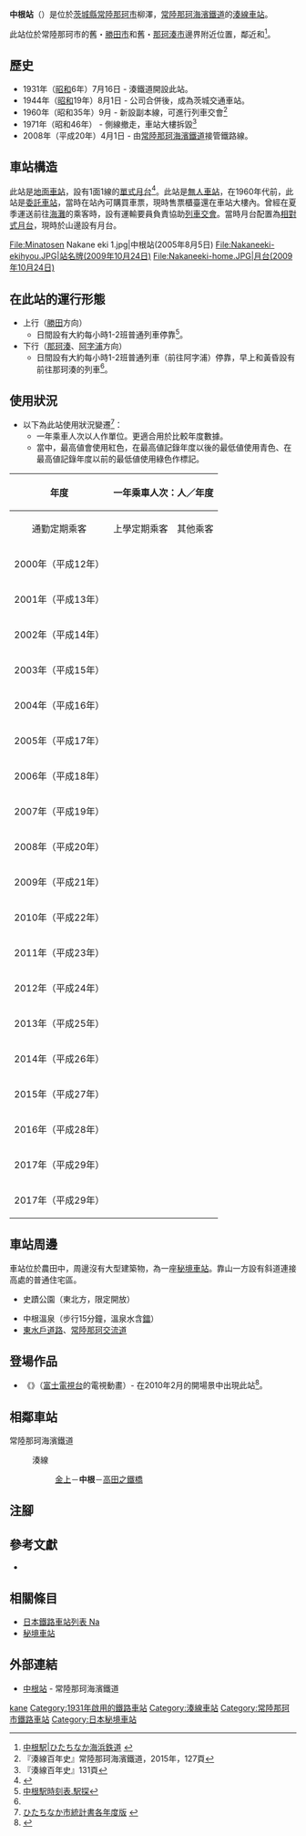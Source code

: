 {{NoteTA|G1=Transport
|T=zh-hans:中根站;zh-hk:中根站;zh-tw:中根車站;
|1=zh-hans:中根站;zh-hk:中根站;zh-tw:中根車站;
}}
{{Infobox station
|公司色 = orange
|站名 = 中根
|圖片 = Nakaneeki.JPG
|圖片說明 = 月台（2009年10月24日）
|日文原名 = 中根
|平假名 = なかね
|羅馬拼音 = Nakane
|副站名 = 
|電報略號 = 
|所在地 = {{JPN}}[[茨城縣|茨城縣]][[常陸那珂市|常陸那珂市]]柳澤
|座標 = {{coord|36|22|1.98|N|140|33|45.66|E|type:railwaystation_region:JP-24|display=inline,title}}
|車站構造 = [[地面車站|地面車站]]
|月台配置 = 1面1線
|啟用年月日 = 1931年（[[昭和|昭和]]6年）7月16日
|廢站年月日 = 
|乘客人數 = 15
|上下車人次 = 
|統計年度 = 2017
|轉車 = 
|全寬備註 = 
|adjacent = {{Adjacent stations|system=常陸那珂海濱鐵道|line=湊線|left=金上|right=高田之鐵橋|note-left=3.0km|note-mid=距離[[勝田站|勝田]]4.8km|note-right=2.3km}}
}}
'''中根站'''（{{jpn|j=中根駅|hg=なかねえき|rm=Nakane eki|f=y}}）是位於[[茨城縣|茨城縣]][[常陸那珂市|常陸那珂市]]柳澤，[[常陸那珂海濱鐵道|常陸那珂海濱鐵道]]的[[湊線|湊線]][[鐵路車站|車站]]。

此站位於常陸那珂市的舊・[[勝田市|勝田市]]和舊・[[那珂湊市|那珂湊市]]邊界附近位置，鄰近{{Translink|ja|虎塚古墳}}和{{Translink|ja|十五郎穴}}<ref>[http://www.hitachinaka-rail.co.jp/station/nakane.html 中根駅|ひたちなか海浜鉄道] {{Wayback|url=http://www.hitachinaka-rail.co.jp/station/nakane.html |date=20200419102015 }}{{ja icon}}</ref>。

== 歷史 ==
* 1931年（[[昭和|昭和]]6年）7月16日 - 湊鐵道開設此站。
* 1944年（[[昭和|昭和]]19年）8月1日 - 公司合併後，成為茨城交通車站。 
* 1960年（昭和35年）9月 - 新設副本線，可進行列車交會<ref>『湊線百年史』常陸那珂海濱鐵道，2015年，127頁</ref>
* 1971年（昭和46年） - 側線撤走，車站大樓拆毀<ref>『湊線百年史』131頁</ref> 
* 2008年（平成20年）4月1日 - 由[[常陸那珂海濱鐵道|常陸那珂海濱鐵道]]接管鐵路線。

== 車站構造==
此站是[[地面車站|地面車站]]，設有1面1線的[[單式月台|單式月台]]<ref name="小野寺2014-p40">{{Harvtxt|小野寺敦 監修 『茨城「地理・地名・地図」の謎』|2014|p=40}}</ref>。此站是[[無人車站|無人車站]]，在1960年代前，此站是[[簡易委託車站|委託車站]]，當時在站內可購買車票，現時售票櫃臺還在車站大樓內。曾經在夏季運送前往[[海灘|海灘]]的乘客時，設有運輸要員負責協助[[列車交會|列車交會]]。當時月台配置為[[相對式月台|相對式月台]]，現時於山邊設有月台。
<gallery>
File:Minatosen Nakane eki 1.jpg|中根站(2005年8月5日)
File:Nakaneeki-ekihyou.JPG|站名牌(2009年10月24日)
File:Nakaneeki-home.JPG|月台(2009年10月24日)
</gallery>
== 在此站的運行形態 ==
*上行（[[勝田站|勝田]]方向）
**日間設有大約每小時1-2班普通列車停靠<ref name= "ekitan">[https://time.ekitan.com/train/TimeSearch?SFNAME=%92%86%8D%AA&SFCODE=8339&AN= 中根駅時刻表.駅探]{{ja icon}}</ref>。
*下行（[[那珂湊站|那珂湊]]、[[阿字浦站|阿字浦]]方向）
**日間設有大約每小時1-2班普通列車（前往阿字浦）停靠，早上和黃昏設有前往那珂湊的列車<ref name= "ekitan" />。

== 使用狀況 ==
* 以下為此站使用狀況變遷<ref>[https://www.city.hitachinaka.lg.jp/soshiki/2/1/2/10294.html#unnyu ひたちなか市統計書各年度版] {{Wayback|url=https://www.city.hitachinaka.lg.jp/soshiki/2/1/2/10294.html#unnyu |date=20210115185714 }}{{ja icon}}</ref>：
** 一年乘車人次以人作單位。更適合用於比較年度數據。
** 當中，最高値會使用紅色，在最高値記錄年度以後的最低値使用青色、在最高値記錄年度以前的最低値使用綠色作標記。

{| class=wikitable border=1 cellspacing=0 cellpadding=2 style="font-size:90%; text-align:right; width:100%;"
|-
!rowspan=2|年度
!colspan=4|一年乘車人次：人／年度
!rowspan=2|特別事項
|-
|style="text-align: center; font-weight: normal;"|通勤定期乘客
|style="text-align: center; font-weight: normal;"|上學定期乘客
|style="text-align: center; font-weight: normal;"|其他乘客
!合計
|-

!style="font-weight: normal;"|2000年（平成12年）
| 
| 
| 
|'''4,154'''
| 
|-
!style="font-weight: normal;"|2001年（平成13年）
| 
| 
| 
|'''4,119'''
| 
|-
!style="font-weight: normal;"|2002年（平成14年）
| 
| 
| 
|'''4,814'''
| 
|-
!style="font-weight: normal;"|2003年（平成15年）
| 
| 
| 
|'''6,266'''
| 
|-
!style="font-weight: normal;"|2004年（平成16年）
| 
| 
| 
|'''6,650'''
| 
|-
!style="font-weight: normal;"|2005年（平成17年）
| 
| 
| 
|'''2,956'''
| 
|-
!style="font-weight: normal;"|2006年（平成18年）
| 
| 
| 
|style="background-color:#ccffcc"|'''2,515'''
| 
|-
!style="font-weight: normal;"|2007年（平成19年）
| 
| 
| 
|'''2,993'''
| 
|-
!style="font-weight: normal;"|2008年（平成20年）
| 
| 
| 
|'''6,179'''
| 
|-
!style="font-weight: normal;"|2009年（平成21年）
| 
| 
| 
|'''9,125'''
| 
|-
!style="font-weight: normal;"|2010年（平成22年）
| 
| 
| 
|style="background-color: #ffcccc;"|'''9,490'''
| 
|-
!style="font-weight: normal;"|2011年（平成23年）
| 
| 
| 
|'''8,052'''
| 
|-
!style="font-weight: normal;"|2012年（平成24年）
| 
| 
| 
|'''4,015'''
| 
|-
!style="font-weight: normal;"|2013年（平成25年）
| 
| 
| 
|style="background-color:#ccffff"|'''4,380'''
| 
|-
!style="font-weight: normal;"|2014年（平成26年）
| 
| 
| 
|'''4,745'''
| 
|-
!style="font-weight: normal;"|2015年（平成27年）
| 
| 
| 
|'''5,110 '''
| 
|-
!style="font-weight: normal;"|2016年（平成28年）
| 
| 
| 
|'''5,110 '''
| 
|-
!style="font-weight: normal;"|2017年（平成29年）
| 
| 
| 
|'''5,328'''
| 
|-
!style="font-weight: normal;"|2017年（平成29年）
| 
| 
| 
|'''5,475'''
| 
|}

== 車站周邊 ==
車站位於農田中，周邊沒有大型建築物，為一座[[秘境車站|秘境車站]]。靠山一方設有斜道連接高處的普通住宅區。

* {{Translink|ja|虎塚古墳}}史蹟公園（東北方，限定開放）
* 中根溫泉（步行15分鐘，溫泉水含[[鐳|鐳]]）
* [[東水戶道路|東水戶道路]]、{{Translink|ja|常陸那珂有料道路|常陸那珂收費道路}}[[常陸那珂交流道|常陸那珂交流道]]

== 登場作品 ==
* 《{{Translink|ja|サザエさん (テレビアニメ)|海螺小姐 (電視動畫)|海螺小姐}}》（[[富士電視台|富士電視台]]的電視動畫）- 在2010年2月的開場景中出現此站<ref>{{Harvtxt|小野寺敦 監修 『茨城「地理・地名・地図」の謎』|2014|p=41}}</ref>。

== 相鄰車站 ==
; 常陸那珂海濱鐵道
: {{Color|orange|■}}湊線
:: [[金上站|金上]]－'''中根'''－[[高田之鐵橋站|高田之鐵橋]]
== 注腳 ==
{{Reflist}}
== 參考文獻 ==
* {{Cite book|author=小野寺敦 監修|year=2014|chapter =交通と地理が生んだ幾多のドラマ|title=茨城「地理・地名・地図」の謎|edition=初版|publisher ={{Translink|ja|実業之日本社|實業之日本社}}|series=Jippi Compact新書|isbn=978-4-408-45517-4|pages=40-41|ref={{SfnRef|小野寺敦 監修 『茨城「地理・地名・地図」の謎』|2014}} }}
== 相關條目 ==
{{commonscat|Nakane Station}}
* [[日本鐵路車站列表_Na|日本鐵路車站列表 Na]]
* [[秘境車站|秘境車站]]
== 外部連結 ==
* [http://www.hitachinaka-rail.co.jp/station/nakane.html 中根站] {{Wayback|url=http://www.hitachinaka-rail.co.jp/station/nakane.html |date=20200419102015 }}{{ja icon}} - 常陸那珂海濱鐵道
{{湊線}}
{{DEFAULTSORT:Nakane}}
[[Category:日本鐵路車站_Na|kane]]
[[Category:1931年啟用的鐵路車站|Category:1931年啟用的鐵路車站]]
[[Category:湊線車站|Category:湊線車站]]
[[Category:常陸那珂市鐵路車站|Category:常陸那珂市鐵路車站]]
[[Category:日本秘境車站|Category:日本秘境車站]]